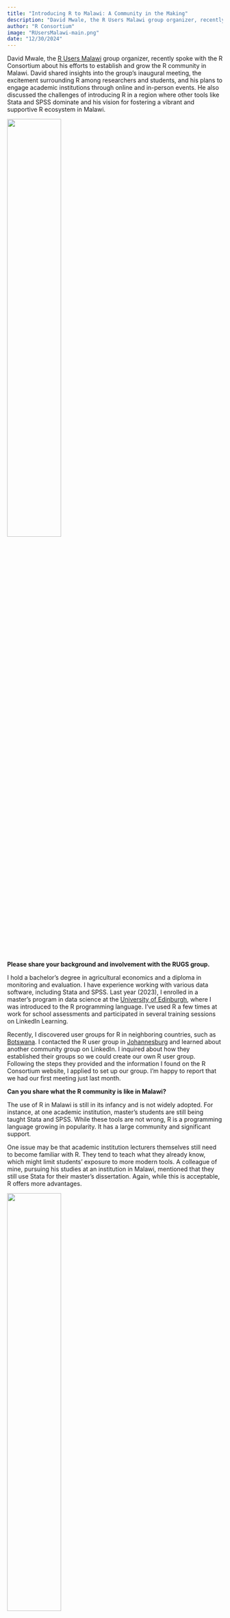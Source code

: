 ```yaml
---
title: "Introducing R to Malawi: A Community in the Making"
description: "David Mwale, the R Users Malawi group organizer, recently spoke with the R Consortium about his efforts to establish and grow the R community in Malawi."
author: "R Consortium"
image: "RUsersMalawi-main.png"
date: "12/30/2024"
---
```


David Mwale, the [R Users Malawi](https://www.meetup.com/r-users-malawi/) group organizer, recently spoke with the R Consortium about his efforts to establish and grow the R community in Malawi. David shared insights into the group's inaugural meeting, the excitement surrounding R among researchers and students, and his plans to engage academic institutions through online and in-person events. He also discussed the challenges of introducing R in a region where other tools like Stata and SPSS dominate and his vision for fostering a vibrant and supportive R ecosystem in Malawi.

![](DavidMwale.png){width=50%}

**Please share your background and involvement with the RUGS group.**

I hold a bachelor's degree in agricultural economics and a diploma in monitoring and evaluation. I have experience working with various data software, including Stata and SPSS. Last year (2023), I enrolled in a master's program in data science at the [University of Edinburgh](https://www.ed.ac.uk/), where I was introduced to the R programming language. I've used R a few times at work for school assessments and participated in several training sessions on LinkedIn Learning.

Recently, I discovered user groups for R in neighboring countries, such as [Botswana](https://r-consortium.org/posts/collaborative-growth-the-botswana-r-user-group-and-regional-partnerships/index.html). I contacted the R user group in [Johannesburg](https://www.meetup.com/joburg-r-users-group/) and learned about another community group on LinkedIn. I inquired about how they established their groups so we could create our own R user group. Following the steps they provided and the information I found on the R Consortium website, I applied to set up our group. I’m happy to report that we had our first meeting just last month. 

**Can you share what the R community is like in Malawi?** 

The use of R in Malawi is still in its infancy and is not widely adopted. For instance, at one academic institution, master's students are still being taught Stata and SPSS. While these tools are not wrong, R is a programming language growing in popularity. It has a large community and significant support.

One issue may be that academic institution lecturers themselves still need to become familiar with R. They tend to teach what they already know, which might limit students' exposure to more modern tools. A colleague of mine, pursuing his studies at an institution in Malawi, mentioned that they still use Stata for their master's dissertation. Again, while this is acceptable, R offers more advantages.

![](RUsersMalawi.png){width=50%}

**How was the response to your first event? How did you promote the event?** 

I created a [LinkedIn](https://www.linkedin.com/company/r-users-malawi/posts/?feedView=all) account and designed a poster for the event. I posted the poster on LinkedIn, X (formerly Twitter), and my WhatsApp status. Many people registered for the event; however, since this was our first event, I needed to figure out how to manage the registration link. We encountered an issue with the registration link for which platform to use.

I switched from Zoom to Google Meet because Zoom has associated costs. Although many people registered for the meeting, the turnout was significantly lower than expected. There might have been confusion regarding the links I shared. We used one link on the advertising poster, but I sent a different link closer to the meeting time through the R user group. Some people did not notice the latest email I sent.

**What are your plans for the group going forward? Do you plan on hosting online or in-person events?**

I have two plans. I intend to continue hosting meetings online and in person, particularly at universities, where I can engage with fellow students.

In summary, I aim to organize a meeting around January or February in 2025. I would like to connect with either a student leader or a department head, such as a lecturer interested in data science so that we can hold an R user session for the students on their campus.

Regarding the group's organization, I am currently looking for co-organizers. I reached out to one person, but they are too busy. I also contacted another individual currently in Germany but originally from Malawi, and he is interested in participating as an organizer. 

When I advertised the R User Group, there was a positive response because R is not widely used here in Malawi. Despite its limited usage, there was significant excitement among people working in research, data monitoring, evaluation, and academic students. Although the turnout at our first meeting was lower than expected, the enthusiasm will grow as we continue. Many people are eager to learn how to use R.

Since this is just the beginning, it can be challenging to get started and engage people, but over time, we will likely attract more members and find co-organizers to assist with event planning. We are optimistic about promoting the use of R in Malawi.

## How do I Build an R User Group?

R Consortium’s R User Group and Small Conference Support Program (RUGS) provides grants to help R groups organize, share information, and support each other worldwide. We have given grants over the past four years, encompassing over 76,000 members in over 90 user groups in 39 countries. We would like to include you! Cash grants and meetup.com accounts are awarded based on the intended use of the funds and the amount of money available to distribute.

[https://r-consortium.org/all-projects/rugsprogram.html](https://r-consortium.org/all-projects/rugsprogram.html) 